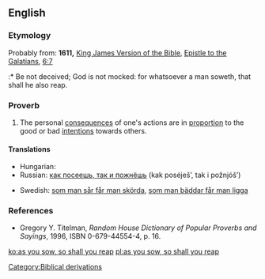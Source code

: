 ==English==

===Etymology===
Probably from: '''1611,''' [[w:King James Version of the Bible|King James Version of the Bible]], [[w:Epistle to the Galatians|Epistle to the Galatians]], [[s:Bible (King James)/Galatians#Chapter 6|6:7]]
:* Be not deceived; God is not mocked: for whatsoever a man soweth, that shall he also reap.

===Proverb===
{{infl|en|proverb|head=[[as]] [[you]] [[sow]], [[so]] [[shall]] [[you]] [[reap]]}}

# The personal [[consequences]] of one's actions are in [[proportion]] to the good or bad [[intentions]] towards others.

====Translations====
{{trans-top|consequences of actions are in proportion to intentions}}
* Hungarian: {{t-|hu|ki mint vet, úgy arat}}
* Russian: [[как посеешь, так и пожнёшь]] (kak poséješ’, tak i požnjóš’)
{{trans-mid}}
* Swedish: [[som man sår får man skörda]], [[som man bäddar får man ligga]]
{{trans-bottom}}

===References===
* Gregory Y. Titelman, ''Random House Dictionary of Popular Proverbs and Sayings'', 1996, ISBN 0-679-44554-4, p. 16.

[[Category:Biblical derivations]]

[[ko:as you sow, so shall you reap]]
[[pl:as you sow, so shall you reap]]